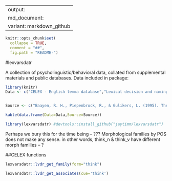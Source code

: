 
---
output:
  md_document:
    variant: markdown_github
---

```r
knitr::opts_chunk$set(
  collapse = TRUE,
  comment = "##",
  fig.path = "README-")
```

#lexvarsdatr

A collection of psycholinguistic/behavioral data, collated from supplemental materials and public databases. Data included in package:
```r
library(knitr)
Data <- c("CELEX - English lemma database","Lexical decision and naming","Concreteness ratings","AoA ratings", "Word association")


Source <- c("Baayen, R. H., Piepenbrock, R., & Gulikers, L. (1995). The CELEX lexical database [webcelex]. *Philadelphia, PA: University of Pennsylvania, Linguistic Data Consortium*.", "Balota, D. A., Yap, M. J., Hutchison, K. A., Cortese, M. J., Kessler, B., Loftis, B., ... & Treiman, R. (2007). The English lexicon project. *Behavior research methods*, 39(3), 445-459.","Brysbaert, M., Warriner, A. B., & Kuperman, V. (2014). Concreteness ratings for 40 thousand generally known English word lemmas. *Behavior research methods*, 46(3), 904-911.","Kuperman, V., Stadthagen-Gonzalez, H., & Brysbaert, M. (2012). Age-of-acquisition ratings for 30,000 English words. *Behavior Research Methods*, 44(4), 978-990.","Nelson, D. L., McEvoy, C. L., & Schreiber, T. A. (2004). The University of South Florida free association, rhyme, and word fragment norms. *Behavior Research Methods, Instruments, & Computers*, 36(3), 402-407.")

kable(data.frame(Data=Data,Source=Source))
```


```r
library(lexvarsdatr) #devtools::install_github("jaytimm/lexvarsdatr")
```


Perhaps we bury this for the time being -- ???  Morphological families by POS does not make any sense.  in other words, think_n & think_v have different morph families -- ?

##CELEX functions
```r
lexvarsdatr::lvdr_get_family(form="think")
```


```r
lexvarsdatr::lvdr_get_associates(cue='think')
```

